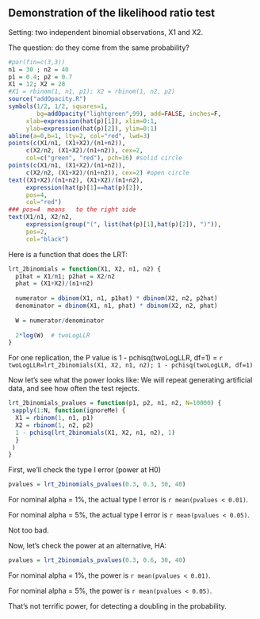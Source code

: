 Demonstration of the likelihood ratio test
----

Setting: two independent binomial observations, X1 and X2.

The question: do they come from the same probability?

```r
#par(fin=c(3,3))
n1 = 30 ; n2 = 40
p1 = 0.4; p2 = 0.7
X1 = 12; X2 = 28
#X1 = rbinom(1, n1, p1); X2 = rbinom(1, n2, p2)
source("addOpacity.R")
symbols(1/2, 1/2, squares=1,  
        bg=addOpacity("lightgreen",99), add=FALSE, inches=F,
     xlab=expression(hat(p)[1]), xlim=0:1,
     ylab=expression(hat(p)[2]), ylim=0:1)
abline(a=0,b=1, lty=2, col="red", lwd=3)
points(c(X1/n1, (X1+X2)/(n1+n2)),
     c(X2/n2, (X1+X2)/(n1+n2)), cex=2,
     col=c("green", "red"), pch=16) #solid circle
points(c(X1/n1, (X1+X2)/(n1+n2)),
     c(X2/n2, (X1+X2)/(n1+n2)), cex=2) #open circle
text((X1+X2)/(n1+n2), (X1+X2)/(n1+n2),
     expression(hat(p)[1]==hat(p)[2]),
     pos=4,
     col="red")
### pos=4  means   to the right side
text(X1/n1, X2/n2, 
     expression(group("(", list(hat(p)[1],hat(p)[2]), ")")), 
     pos=2,
     col="black")
```
 
Here is a function that does the LRT:
```r
lrt_2binomials = function(X1, X2, n1, n2) {
  p1hat = X1/n1; p2hat = X2/n2
  phat = (X1+X2)/(n1+n2)
  
  numerator = dbinom(X1, n1, p1hat) * dbinom(X2, n2, p2hat)
  denominator = dbinom(X1, n1, phat) * dbinom(X2, n2, phat)
  
  W = numerator/denominator
  
  2*log(W)  # twoLogLLR
}
```
For one replication,  the P value is 
   1 - pchisq(twoLogLLR, df=1) = 
     `r twoLogLLR=lrt_2binomials(X1, X2, n1, n2); 1 - pchisq(twoLogLLR, df=1) `

Now let's see what the power looks like:
We will repeat generating artificial data, and see how often the test rejects.
```r
lrt_2binomials_pvalues = function(p1, p2, n1, n2, N=10000) {
 sapply(1:N, function(ignoreMe) {
  X1 = rbinom(1, n1, p1)
  X2 = rbinom(1, n2, p2)
  1 - pchisq(lrt_2binomials(X1, X2, n1, n2), 1)
  }
 ) 
}
```
First, we'll check the type I error (power at H0)
```r
pvalues = lrt_2binomials_pvalues(0.3, 0.3, 30, 40)

```
For nominal alpha = 1%, the actual type I error is 
`r mean(pvalues < 0.01)`.

For nominal alpha = 5%, the actual type I error is `r mean(pvalues < 0.05)`.

Not too bad.

Now, let's check the power at an alternative, HA:
```r
pvalues = lrt_2binomials_pvalues(0.3, 0.6, 30, 40)
```
For nominal alpha = 1%, the power is `r mean(pvalues < 0.01)`.

For nominal alpha = 5%, the power is `r mean(pvalues < 0.05)`.

That's not terrific power, for detecting a doubling in the probability.
